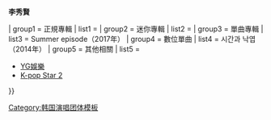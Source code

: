 <noinclude>{{noteTA|G1=樂童音樂家}}</noinclude>
{{Navbox musical artist
| name       = 樂童音樂家
| title      = [[樂童音樂家]]
| bodyclass  = hlist
| background = group_or_band
| above = '''李燦赫''' {{·}} '''李秀賢'''

| group1 = 正規專輯
| list1 ={{Navbox musical artist|child
| group1 = 韓國
| list1  =
*{{le|Play (樂童音樂家專輯)|Play (Akdong Musician album)|Play}}（2014年）
*[[思春記 下]]（2017年）
*SAILING（2019年）
| group2 = 日本
| list2  = 
}}
| group2 = 迷你專輯
| list2 ={{Navbox musical artist|child
| group1 = 韓國
| list1  = [[思春記 上]] （2016年）
| group2 = 日本
| list2  = 
}}
| group3 = 單曲專輯
| list3 = Summer episode（2017年）
| group4 = 數位單曲
| list4  = 시간과 낙엽（2014年）
| group5 = 其他相關
| list5 = 
*[[YG娛樂]]
*[[K-pop Star 2]]
}}
<noinclude>
[[Category:韩国演唱团体模板]]
</noinclude>